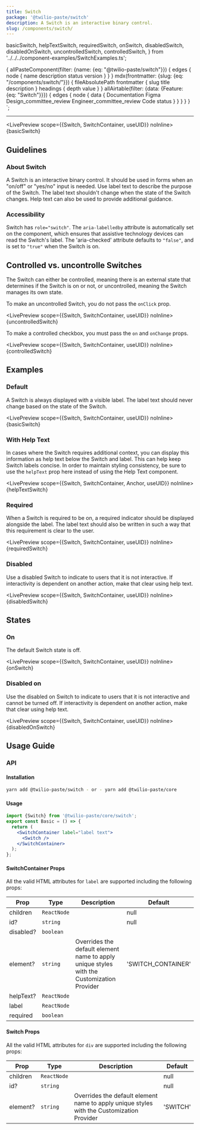 ```yaml
---
title: Switch
package: '@twilio-paste/switch'
description: A Switch is an interactive binary control.
slug: /components/switch/
---
```


  basicSwitch,
  helpTextSwitch,
  requiredSwitch,
  onSwitch,
  disabledSwitch,
  disabledOnSwitch,
  uncontrolledSwitch,
  controlledSwitch,
} from '../../../component-examples/SwitchExamples.ts';

  {
    allPasteComponent(filter: {name: {eq: "@twilio-paste/switch"}}) {
      edges {
        node {
          name
          description
          status
          version
        }
      }
    }
    mdx(frontmatter: {slug: {eq: "/components/switch/"}}) {
      fileAbsolutePath
      frontmatter {
        slug
        title
        description
      }
      headings {
        depth
        value
      }
    }
    allAirtable(filter: {data: {Feature: {eq: "Switch"}}}) {
      edges {
        node {
          data {
            Documentation
            Figma
            Design_committee_review
            Engineer_committee_review
            Code
            status
          }
        }
      }
    }
  }
`;

<NormalizedComponentHeader
  categoryRoute={SidebarCategoryRoutes.COMPONENTS}
  githubUrl="https://github.com/twilio-labs/paste/tree/main/packages/paste-core/components/switch"
  storybookUrl="/?path=/story/components-switch--default"
  data={props.data}
  description={props.data.mdx.frontmatter.description}
/>

---

<contentwrapper>

<PageAside data={props.data.mdx} />

<content>

<LivePreview scope={{Switch, SwitchContainer, useUID}} noInline>
  {basicSwitch}
</LivePreview>

## Guidelines

### About Switch

A Switch is an interactive binary control. It should be used in forms when an "on/off" or "yes/no" input is needed. Use label text to describe the purpose of the Switch. The label text shouldn't change when the state of the Switch changes. Help text can also be used to provide additional guidance.

### Accessibility

Switch has `role="switch"`. The `aria-labelledby` attribute is automatically set on the component, which ensures that assistive technology devices can read the Switch's label. The 'aria-checked' attribute defaults to `"false"`, and is set to `"true"` when the Switch is on.

## Controlled vs. uncontrolle Switches

The Switch can either be controlled, meaning there is an external state that determines if the Switch is on or not, or uncontrolled, meaning the Switch manages its own state.

To make an uncontrolled Switch, you do not pass the `onClick` prop.

<LivePreview scope={{Switch, SwitchContainer, useUID}} noInline>
  {uncontrolledSwitch}
</LivePreview>

To make a controlled checkbox, you must pass the `on` and `onChange` props.

<LivePreview scope={{Switch, SwitchContainer, useUID}} noInline>
  {controlledSwitch}
</LivePreview>

## Examples

### Default

A Switch is always displayed with a visible label. The label text should never change based on the state of the Switch.

<LivePreview scope={{Switch, SwitchContainer, useUID}} noInline>
  {basicSwitch}
</LivePreview>

### With Help Text

In cases where the Switch requires additional context, you can display this information as help text below the Switch and label. This can help keep Switch labels concise. In order to maintain styling consistency, be sure to use the `helpText` prop here instead of using the Help Text component.

<LivePreview scope={{Switch, SwitchContainer, Anchor, useUID}} noInline>
  {helpTextSwitch}
</LivePreview>

### Required

When a Switch is required to be on, a required indicator should be displayed alongside the label. The label text should also be written in such a way that this requirement is clear to the user.

<LivePreview scope={{Switch, SwitchContainer, useUID}} noInline>
  {requiredSwitch}
</LivePreview>

### Disabled

Use a disabled Switch to indicate to users that it is not interactive. If interactivity is dependent on another action, make that clear using help text.

<LivePreview scope={{Switch, SwitchContainer, useUID}} noInline>
  {disabledSwitch}
</LivePreview>

## States

### On

The default Switch state is off.

<LivePreview scope={{Switch, SwitchContainer, useUID}} noInline>
  {onSwitch}
</LivePreview>

### Disabled on

Use the disabled on Switch to indicate to users that it is not interactive and cannot be turned off. If interactivity is dependent on another action, make that clear using help text.

<LivePreview scope={{Switch, SwitchContainer, useUID}} noInline>
  {disabledOnSwitch}
</LivePreview>

## Usage Guide

### API

#### Installation

```bash
yarn add @twilio-paste/switch - or - yarn add @twilio-paste/core
```

#### Usage

```jsx
import {Switch} from '@twilio-paste/core/switch';
export const Basic = () => {
  return (
    <SwitchContainer label="label text">
      <Switch />
    </SwitchContainer>
  );
};
```

#### SwitchContainer Props

All the valid HTML attributes for `label` are supported including the following props:

| Prop      | Type        | Description                                                                               | Default            |
| --------- | ----------- | ----------------------------------------------------------------------------------------- | ------------------ |
| children  | `ReactNode` |                                                                                           | null               |
| id?       | `string`    |                                                                                           | null               |
| disabled? | `boolean`   |                                                                                           |                    |
| element?  | `string`    | Overrides the default element name to apply unique styles with the Customization Provider | 'SWITCH_CONTAINER' |
| helpText? | `ReactNode` |                                                                                           |                    |
| label     | `ReactNode` |                                                                                           |                    |
| required  | `boolean`   |                                                                                           |                    |

#### Switch Props

All the valid HTML attributes for `div` are supported including the following props:

| Prop     | Type        | Description                                                                               | Default  |
| -------- | ----------- | ----------------------------------------------------------------------------------------- | -------- |
| children | `ReactNode` |                                                                                           | null     |
| id?      | `string`    |                                                                                           | null     |
| element? | `string`    | Overrides the default element name to apply unique styles with the Customization Provider | 'SWITCH' |

<ChangelogRevealer>
  <Changelog />
</ChangelogRevealer>

</content>

</contentwrapper>

